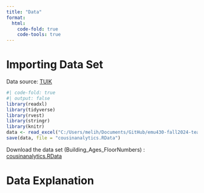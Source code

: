 ```yaml
---
title: "Data"
format:
  html:
    code-fold: true
    code-tools: true
---
```


# Importing Data Set

Data source: [TUIK](https://data.tuik.gov.tr/)

```r
#| code-fold: true
#| output: false
library(readxl)
library(tidyverse)
library(rvest)
library(stringr)
library(knitr)
data <- read_excel("C:/Users/melih/Documents/GitHub/emu430-fall2024-team-cousin_analytics/data/bina_kat_yas.xlsx")
save(data, file = "cousinanalytics.RData")
```

Download the data set (Building_Ages_FloorNumbers) : [cousinanalytics.RData](https://github.com/emu-hacettepe-analytics/emu430-fall2024-team-cousin_analytics/raw/master/cousinanalytics.RData)

# Data Explanation


